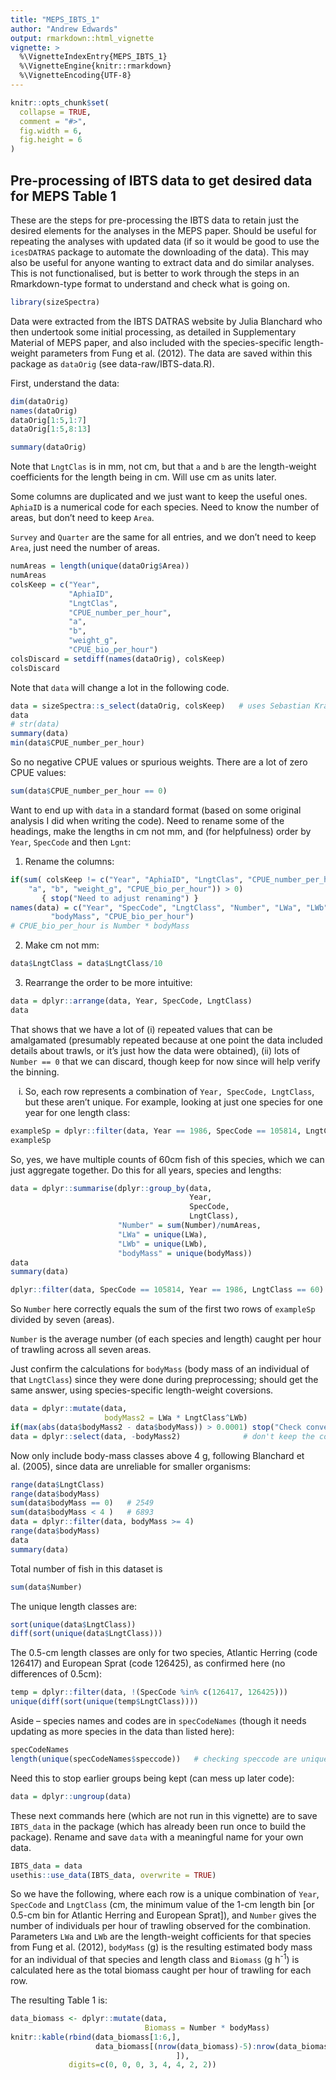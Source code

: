 ```yaml
---
title: "MEPS_IBTS_1"
author: "Andrew Edwards"
output: rmarkdown::html_vignette
vignette: >
  %\VignetteIndexEntry{MEPS_IBTS_1}
  %\VignetteEngine{knitr::rmarkdown}
  %\VignetteEncoding{UTF-8}
---
```


```r
knitr::opts_chunk$set(
  collapse = TRUE,
  comment = "#>",
  fig.width = 6,
  fig.height = 6
)
```

## Pre-processing of IBTS data to get desired data for MEPS Table 1

These are the steps for pre-processing the IBTS data to retain just the desired
elements for the analyses in the MEPS paper. Should be useful for repeating the
analyses with updated data (if so it would be good to use the `icesDATRAS`
package to automate the downloading of the data). This may also be useful for
anyone wanting to extract data and do similar analyses. This is not
functionalised, but is better to work through the steps in an Rmarkdown-type
format to understand and check what is going on.

```r
library(sizeSpectra)
```

Data were extracted from the IBTS DATRAS website by Julia Blanchard who then
undertook some initial processing, as detailed in Supplementary
Material of MEPS paper, and also included with the species-specific length-weight
parameters from Fung et al. (2012). The data are saved within this package as `dataOrig` (see
data-raw/IBTS-data.R).

First, understand the data:
```r
dim(dataOrig)
names(dataOrig)
dataOrig[1:5,1:7]
dataOrig[1:5,8:13]

summary(dataOrig)
```

Note that `LngtClas` is in mm, not cm, but that `a` and `b` are the
length-weight coefficients for the length being in cm. Will use cm as units
later.

Some columns are duplicated and we just want to keep the useful ones. `AphiaID`
is a numerical code for each species. Need to know the number of areas, but
don't need to keep `Area`.

`Survey` and `Quarter` are the same for all entries, and we don't need to keep `Area`,
  just need the number of areas.

```r
numAreas = length(unique(dataOrig$Area))
numAreas
colsKeep = c("Year",
             "AphiaID",
             "LngtClas",
             "CPUE_number_per_hour",
             "a",
             "b",
             "weight_g",
             "CPUE_bio_per_hour")
colsDiscard = setdiff(names(dataOrig), colsKeep)
colsDiscard
```

Note that `data` will change a lot in the following code.

```r
data = sizeSpectra::s_select(dataOrig, colsKeep)   # uses Sebastian Kranz's s_dplyr_funcs.r
data
# str(data)
summary(data)
min(data$CPUE_number_per_hour)
```

So no negative CPUE values or spurious weights. There are a lot of zero CPUE values:
```r
sum(data$CPUE_number_per_hour == 0)
```

Want to end up with `data` in a standard format (based on some original
analysis I did when writing the code). Need to rename some of the headings, make
the lengths in cm not mm, and (for helpfulness) order by `Year`, `SpecCode` and then `Lgnt`:

1. Rename the columns:
```r
if(sum( colsKeep != c("Year", "AphiaID", "LngtClas", "CPUE_number_per_hour",
    "a", "b", "weight_g", "CPUE_bio_per_hour")) > 0)
       { stop("Need to adjust renaming") }
names(data) = c("Year", "SpecCode", "LngtClass", "Number", "LWa", "LWb",
         "bodyMass", "CPUE_bio_per_hour")
# CPUE_bio_per_hour is Number * bodyMass
```

2. Make cm not mm:
```r
data$LngtClass = data$LngtClass/10
```

3. Rearrange the order to be more intuitive:
```r
data = dplyr::arrange(data, Year, SpecCode, LngtClass)
data
```

That shows that we have a lot of (i) repeated values that can be amalgamated
(presumably repeated because at one point the data included details about
trawls, or it's just how the data were obtained), (ii) lots of `Number == 0`
that we can discard, though keep for now since will help verify the binning.

(i) So, each row represents a combination of `Year, SpecCode, LngtClass`, but
these aren't unique. For example, looking at just one species for one year for
one length class:
```r
exampleSp = dplyr::filter(data, Year == 1986, SpecCode == 105814, LngtClass == 60)
exampleSp
```
So, yes, we have multiple counts of 60cm fish of this species, which we can just aggregate together. Do this for all years, species and lengths:

```r
data = dplyr::summarise(dplyr::group_by(data,
                                        Year,
                                        SpecCode,
                                        LngtClass),
                        "Number" = sum(Number)/numAreas,
                        "LWa" = unique(LWa),
                        "LWb" = unique(LWb),
                        "bodyMass" = unique(bodyMass))
data
summary(data)

dplyr::filter(data, SpecCode == 105814, Year == 1986, LngtClass == 60)
```

So `Number` here correctly equals the sum of the first two rows of `exampleSp`
divided by seven (areas).

`Number` is the average number (of each species and length) caught per
hour of trawling across all seven areas.

Just confirm the calculations for `bodyMass` (body mass of an individual of that
`LngtClass`) since they were done during preprocessing;
should get the same answer, using species-specific length-weight coversions.
```r
data = dplyr::mutate(data,
                     bodyMass2 = LWa * LngtClass^LWb)
if(max(abs(data$bodyMass2 - data$bodyMass)) > 0.0001) stop("Check conversions")
data = dplyr::select(data, -bodyMass2)              # don't keep the confirming column
```

Now only include body-mass classes above 4 g, following Blanchard et
al. (2005), since data are unreliable for smaller organisms:
```r
range(data$LngtClass)
range(data$bodyMass)
sum(data$bodyMass == 0)   # 2549
sum(data$bodyMass < 4 )   # 6893
data = dplyr::filter(data, bodyMass >= 4)
range(data$bodyMass)
data
summary(data)
```

Total number of fish in this dataset is
```r
sum(data$Number)
```

The unique length classes are:
```r
sort(unique(data$LngtClass))
diff(sort(unique(data$LngtClass)))
 ```

The 0.5-cm length classes are only for two species, Atlantic Herring (code
 126417) and European Sprat (code 126425), as confirmed here (no differences of 0.5cm):
```r
temp = dplyr::filter(data, !(SpecCode %in% c(126417, 126425)))
unique(diff(sort(unique(temp$LngtClass))))
```

Aside -- species names and codes are in `specCodeNames` (though it needs updating as more species in the data than
listed here):
```r
specCodeNames
length(unique(specCodeNames$speccode))   # checking speccode are unique
```


Need this to stop earlier groups being kept (can mess up later code):
```r
data = dplyr::ungroup(data)
```

These next commands here (which are not run in this vignette) are to save `IBTS_data`
in the package (which has already been run once to build the package). Rename
and save `data` with a meaningful name for your own data.
```r
IBTS_data = data
usethis::use_data(IBTS_data, overwrite = TRUE)
```
<!--  save(data, file="nSeaFungImport.RData")-->

So we have the following, where each row is a unique combination of `Year`,
`SpecCode` and `LngtClass` (cm, the minimum value of the 1-cm length bin [or
0.5-cm bin for Atlantic Herring and European Sprat]), and `Number` gives the number of individuals per hour
of trawling observed for the combination. Parameters `LWa` and `LWb`
are the length-weight cofficients for that species from
Fung et al. (2012), `bodyMass` (g) is the resulting estimated body mass for an
individual of that species and length class and `Biomass` (g h^-1^) is calculated here as
the total biomass caught per hour of trawling for each row.

The resulting Table 1 is:
```r
data_biomass <- dplyr::mutate(data,
                              Biomass = Number * bodyMass)
knitr::kable(rbind(data_biomass[1:6,],
                   data_biomass[(nrow(data_biomass)-5):nrow(data_biomass),
                                     ]),
             digits=c(0, 0, 0, 3, 4, 4, 2, 2))
```
